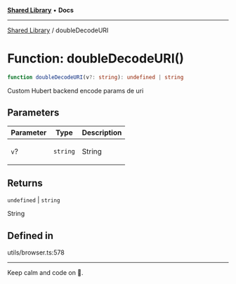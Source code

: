 
<Meta title="Libs/Shared/functions/doubleDecodeURI" />



[**Shared Library**](/?path=/docs/libs-shared-overview--page) • **Docs**

***

[Shared Library](/?path=/docs/libs-shared-overview--page) / doubleDecodeURI

# Function: doubleDecodeURI()

```ts
function doubleDecodeURI(v?: string): undefined | string
```

Custom Hubert backend encode params de uri

## Parameters

<table>
<thead>
<tr>
<th>Parameter</th>
<th>Type</th>
<th>Description</th>
</tr>
</thead>
<tbody>
<tr>
<td>

`v`?

</td>
<td>

`string`

</td>
<td>

String

</td>
</tr>
</tbody>
</table>

## Returns

`undefined` \| `string`

String

## Defined in

utils/browser.ts:578


***

Keep calm and code on 🤘.